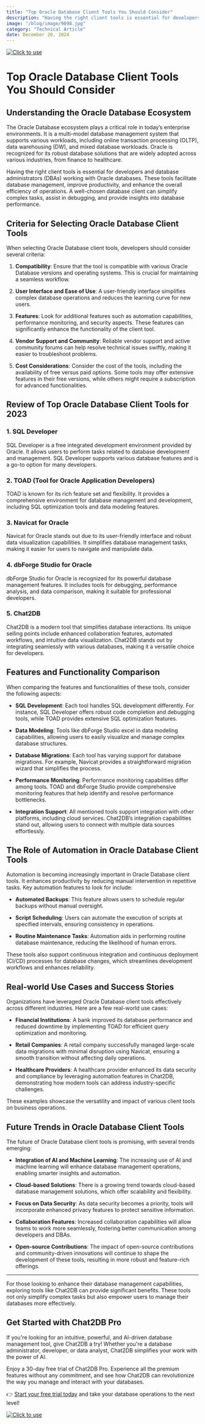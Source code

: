 ```yaml
---
title: "Top Oracle Database Client Tools You Should Consider"
description: "Having the right client tools is essential for developers and database administrators (DBAs) working with Oracle databases. These tools facilitate database management, improve productivity, and enhance the overall efficiency of operations."
image: "/blog/image/9898.jpg"
category: "Technical Article"
date: December 20, 2024
---
```

[![Click to use](/image/blog/bg/chat2db1.png)](https://app.chat2db.ai/)
# Top Oracle Database Client Tools You Should Consider


<Authors date="December 20, 2024">
  <Author name="Rowan Hill" link="https://chat2db.ai" />
</Authors>

## Understanding the Oracle Database Ecosystem

The Oracle Database ecosystem plays a critical role in today’s enterprise environments. It is a multi-model database management system that supports various workloads, including online transaction processing (OLTP), data warehousing (DW), and mixed database workloads. Oracle is recognized for its robust database solutions that are widely adopted across various industries, from finance to healthcare.

Having the right client tools is essential for developers and database administrators (DBAs) working with Oracle databases. These tools facilitate database management, improve productivity, and enhance the overall efficiency of operations. A well-chosen database client can simplify complex tasks, assist in debugging, and provide insights into database performance.

## Criteria for Selecting Oracle Database Client Tools

When selecting Oracle Database client tools, developers should consider several criteria:

1. **Compatibility**: Ensure that the tool is compatible with various Oracle Database versions and operating systems. This is crucial for maintaining a seamless workflow.
  
2. **User Interface and Ease of Use**: A user-friendly interface simplifies complex database operations and reduces the learning curve for new users.

3. **Features**: Look for additional features such as automation capabilities, performance monitoring, and security aspects. These features can significantly enhance the functionality of the client tool.

4. **Vendor Support and Community**: Reliable vendor support and active community forums can help resolve technical issues swiftly, making it easier to troubleshoot problems.

5. **Cost Considerations**: Consider the cost of the tools, including the availability of free versus paid options. Some tools may offer extensive features in their free versions, while others might require a subscription for advanced functionalities.

## Review of Top Oracle Database Client Tools for 2023

### 1. SQL Developer

SQL Developer is a free integrated development environment provided by Oracle. It allows users to perform tasks related to database development and management. SQL Developer supports various database features and is a go-to option for many developers.

### 2. TOAD (Tool for Oracle Application Developers)

TOAD is known for its rich feature set and flexibility. It provides a comprehensive environment for database management and development, including SQL optimization tools and data modeling features.

### 3. Navicat for Oracle

Navicat for Oracle stands out due to its user-friendly interface and robust data visualization capabilities. It simplifies database management tasks, making it easier for users to navigate and manipulate data.

### 4. dbForge Studio for Oracle

dbForge Studio for Oracle is recognized for its powerful database management features. It includes tools for debugging, performance analysis, and data comparison, making it suitable for professional developers.

### 5. Chat2DB

Chat2DB is a modern tool that simplifies database interactions. Its unique selling points include enhanced collaboration features, automated workflows, and intuitive data visualization. Chat2DB stands out by integrating seamlessly with various databases, making it a versatile choice for developers.

## Features and Functionality Comparison

When comparing the features and functionalities of these tools, consider the following aspects:

- **SQL Development**: Each tool handles SQL development differently. For instance, SQL Developer offers robust code completion and debugging tools, while TOAD provides extensive SQL optimization features.

- **Data Modeling**: Tools like dbForge Studio excel in data modeling capabilities, allowing users to easily visualize and manage complex database structures.

- **Database Migrations**: Each tool has varying support for database migrations. For example, Navicat provides a straightforward migration wizard that simplifies the process.

- **Performance Monitoring**: Performance monitoring capabilities differ among tools. TOAD and dbForge Studio provide comprehensive monitoring features that help identify and resolve performance bottlenecks.

- **Integration Support**: All mentioned tools support integration with other platforms, including cloud services. Chat2DB’s integration capabilities stand out, allowing users to connect with multiple data sources effortlessly.

## The Role of Automation in Oracle Database Client Tools

Automation is becoming increasingly important in Oracle Database client tools. It enhances productivity by reducing manual intervention in repetitive tasks. Key automation features to look for include:

- **Automated Backups**: This feature allows users to schedule regular backups without manual oversight.

- **Script Scheduling**: Users can automate the execution of scripts at specified intervals, ensuring consistency in operations.

- **Routine Maintenance Tasks**: Automation aids in performing routine database maintenance, reducing the likelihood of human errors.

These tools also support continuous integration and continuous deployment (CI/CD) processes for database changes, which streamlines development workflows and enhances reliability.

## Real-world Use Cases and Success Stories

Organizations have leveraged Oracle Database client tools effectively across different industries. Here are a few real-world use cases:

- **Financial Institutions**: A bank improved its database performance and reduced downtime by implementing TOAD for efficient query optimization and monitoring.

- **Retail Companies**: A retail company successfully managed large-scale data migrations with minimal disruption using Navicat, ensuring a smooth transition without affecting daily operations.

- **Healthcare Providers**: A healthcare provider enhanced its data security and compliance by leveraging automation features in Chat2DB, demonstrating how modern tools can address industry-specific challenges.

These examples showcase the versatility and impact of various client tools on business operations.

## Future Trends in Oracle Database Client Tools

The future of Oracle Database client tools is promising, with several trends emerging:

- **Integration of AI and Machine Learning**: The increasing use of AI and machine learning will enhance database management operations, enabling smarter insights and automation.

- **Cloud-based Solutions**: There is a growing trend towards cloud-based database management solutions, which offer scalability and flexibility.

- **Focus on Data Security**: As data security becomes a priority, tools will incorporate enhanced privacy features to protect sensitive information.

- **Collaboration Features**: Increased collaboration capabilities will allow teams to work more seamlessly, fostering better communication among developers and DBAs.

- **Open-source Contributions**: The impact of open-source contributions and community-driven innovations will continue to shape the development of these tools, resulting in more robust and feature-rich offerings.

---

For those looking to enhance their database management capabilities, exploring tools like Chat2DB can provide significant benefits. These tools not only simplify complex tasks but also empower users to manage their databases more effectively.

## Get Started with Chat2DB Pro

If you're looking for an intuitive, powerful, and AI-driven database management tool, give Chat2DB a try! Whether you're a database administrator, developer, or data analyst, Chat2DB simplifies your work with the power of AI.

Enjoy a 30-day free trial of Chat2DB Pro. Experience all the premium features without any commitment, and see how Chat2DB can revolutionize the way you manage and interact with your databases.

👉 [Start your free trial today](https://app.chat2db.ai/) and take your database operations to the next level!

[![Click to use](/image/blog/bg/chat2db.jpg)](https://app.chat2db.ai/)